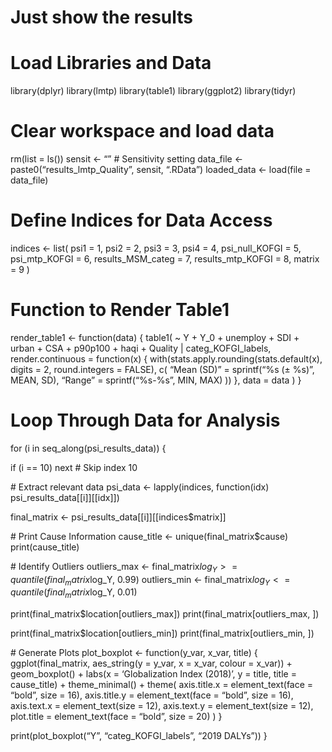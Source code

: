 # Just show the results

# Load Libraries and Data
library(dplyr)
library(lmtp)
library(table1)
library(ggplot2)
library(tidyr)

# Clear workspace and load data
rm(list = ls())
sensit <- ""  # Sensitivity setting
data_file <- paste0("results_lmtp_Quality", sensit, ".RData")
loaded_data <- load(file = data_file)

# Define Indices for Data Access
indices <- list(
  psi1 = 1,
  psi2 = 2,
  psi3 = 3,
  psi4 = 4,
  psi_null_KOFGI = 5,
  psi_mtp_KOFGI = 6,
  results_MSM_categ = 7,
  results_mtp_KOFGI = 8,
  matrix = 9
)

# Function to Render Table1
render_table1 <- function(data) {
  table1(
    ~ Y + Y_0 + unemploy + SDI + urban + CSA + p90p100 + haqi + Quality | categ_KOFGI_labels,
    render.continuous = function(x) {
      with(stats.apply.rounding(stats.default(x), digits = 2, round.integers = FALSE),
           c(
             "Mean (SD)" = sprintf("%s (± %s)", MEAN, SD),
             "Range" = sprintf("%s-%s", MIN, MAX)
           ))
    },
    data = data
  )
}

# Loop Through Data for Analysis
for (i in seq_along(psi_results_data)) {
  
  if (i == 10) next # Skip index 10
  
  # Extract relevant data
  psi_data <- lapply(indices, function(idx) psi_results_data[[i]][[idx]])
  
  final_matrix <- psi_results_data[[i]][[indices$matrix]]
  
  # Print Cause Information
  cause_title <- unique(final_matrix$cause)
  print(cause_title)
  
  # Identify Outliers
  outliers_max <- final_matrix$log_Y >= quantile(final_matrix$log_Y, 0.99)
  outliers_min <- final_matrix$log_Y <= quantile(final_matrix$log_Y, 0.01)
  
  print(final_matrix$location[outliers_max])
  print(final_matrix[outliers_max, ])
  
  print(final_matrix$location[outliers_min])
  print(final_matrix[outliers_min, ])
  
  # Generate Plots
  plot_boxplot <- function(y_var, x_var, title) {
    ggplot(final_matrix, aes_string(y = y_var, x = x_var, colour = x_var)) +
      geom_boxplot() +
      labs(x = 'Globalization Index (2018)', y = title, title = cause_title) +
      theme_minimal() +
      theme(
        axis.title.x = element_text(face = "bold", size = 16),
        axis.title.y = element_text(face = "bold", size = 16),
        axis.text.x = element_text(size = 12),
        axis.text.y = element_text(size = 12),
        plot.title = element_text(face = "bold", size = 20)
      )
  }
  
  print(plot_boxplot("Y", "categ_KOFGI_labels", "2019 DALYs"))
}
